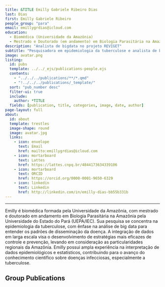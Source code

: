 ---
title: &TITLE Emilly Gabriele Ribeiro Dias
last: Dias
first: Emilly Gabriele Ribeiro
people_group: "para"
email: emillygrdias@icloud.com
education:
  - Biomédica (Universidade da Amazônia)
  - Mestrado e Doutorado (em andamento) em Biologia Parasitária na Amazônia (Universidade do Estado do Pará/IEC)
description: "Analista de bigdata no projeto REVIGET"
subtitle: "Pesquisadora em epidemiologia da tuberculose e analista de bigdata"
image: avatar.png
listing:
  id: pubs
  template: ../../_ejs/publications-people.ejs
  contents:
    - "../../../publications/**/*.qmd"
    - "!../../../publications/_template/"
  sort: "pub_number desc"
  filter-ui: true
  include:
    author: *TITLE
  fields: [publication, title, categories, image, date, author]
page-layout: full
about:
  id: about
  template: trestles
  image-shape: round
  image: avatar.jpg
  links:
    - icon: envelope
      text: Email
      href: mailto:emillygrdias@icloud.com
    - icon: mortarboard
      text: Lattes
      href: https://lattes.cnpq.br/4844173634339106
    - icon: mortarboard
      text: ORCID
      href: https://orcid.org/0000-0001-9650-6329
    - icon: linkedin
      text: Linkedin
      href: http://linkedin.com/in/emilly-dias-bb55b331b
---

<hr>
:::{#about}

Emilly é biomédica formada pela Universidade da Amazônia, com mestrado e doutorado em andamento em Biologia Parasitária na Amazônia pela Universidade do Estado do Pará (UEPA/IEC). Sua pesquisa se concentra na epidemiologia da tuberculose, com ênfase na análise de big data para entender os padrões de disseminação da doença. A integração de dados em larga escala visa o desenvolvimento de estratégias mais eficazes de controle e prevenção, levando em consideração as particularidades regionais da Amazônia. Emilly possui ampla experiência na interpretação de dados epidemiológicos e estatísticos, contribuindo para o avanço do conhecimento científico sobre doenças infecciosas, especialmente a tuberculose.

:::
## Group Publications

:::{#pubs}
:::
